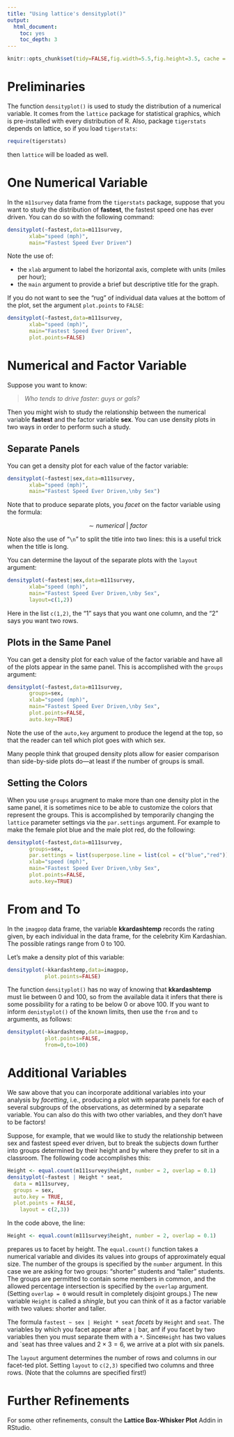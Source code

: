 ```yaml
---
title: "Using lattice's densityplot()"
output:
  html_document:
    toc: yes
    toc_depth: 3
---
```


```r
knitr::opts_chunk$set(tidy=FALSE,fig.width=5.5,fig.height=3.5, cache = TRUE)
```

# Preliminaries

The function `densityplot()` is used to study the distribution of a numerical variable.  It comes from the `lattice` package for statistical graphics, which is pre-installed with every distribution of R.  Also, package `tigerstats` depends on lattice, so if you load `tigerstats`:

```r
require(tigerstats)
```

then `lattice` will be loaded as well.

# One Numerical Variable

In the `m11survey` data frame from the `tigerstats` package, suppose that you want to study the distribution of **fastest**, the fastest speed one has ever driven.  You can do so with the following command:

```r
densityplot(~fastest,data=m111survey,
       xlab="speed (mph)",
       main="Fastest Speed Ever Driven")
```

Note the use of:

* the `xlab` argument to label the horizontal axis, complete with units (miles per hour);
* the `main` argument to provide a brief but descriptive title for the graph.

If you do not want to see the "rug" of individual data values at the bottom of the plot, set the argument `plot.points` to `FALSE`:

```r
densityplot(~fastest,data=m111survey,
       xlab="speed (mph)",
       main="Fastest Speed Ever Driven",
       plot.points=FALSE)
```

# Numerical and Factor Variable

Suppose you want to know:

  >*Who tends to drive faster:  guys or gals?*
  
Then you might wish to study the relationship between the numerical variable **fastest** and the factor variable **sex**.  You can use density plots in two ways in order to perform such a study.

## Separate Panels

You can get a density plot for each value of the factor variable:

```r
densityplot(~fastest|sex,data=m111survey,
       xlab="speed (mph)",
       main="Fastest Speed Ever Driven,\nby Sex")
```

Note that to produce separate plots, you *facet* on the factor variable using the formula:

$$\sim numerical\  \vert \ factor$$


Note also the use of "`\n`" to split the title into two lines:  this is a useful trick when the title is long.

You can determine the layout of the separate plots with the `layout` argument:

```r
densityplot(~fastest|sex,data=m111survey,
       xlab="speed (mph)",
       main="Fastest Speed Ever Driven,\nby Sex",
       layout=c(1,2))
```

Here in the list `c(1,2)`, the "1" says that you want one column, and the "2" says you want two rows.

## Plots in the Same Panel

You can get a density plot for each value of the factor variable and have all of the plots appear in the same panel.  This is accomplished with the `groups` argument:

```r
densityplot(~fastest,data=m111survey,
       groups=sex,
       xlab="speed (mph)",
       main="Fastest Speed Ever Driven,\nby Sex",
       plot.points=FALSE,
       auto.key=TRUE)
```

Note the use of the `auto,key` argument to produce the legend at the top, so that the reader can tell which plot goes with which sex.

Many people think that grouped density plots allow for easier comparison than side-by-side plots do---at least if the number of groups is small.

## Setting the Colors

When you use `groups` arugment to make more than one density plot in the same panel, it is sometimes nice to be able to customize the colors that represent the groups. This is accomplished by temporarily changing the `lattice` parameter settings via the `par.settings` argument.  For example to make the female plot blue and the male plot red, do the following:

```r
densityplot(~fastest,data=m111survey,
       groups=sex,
       par.settings = list(superpose.line = list(col = c("blue","red"))),
       xlab="speed (mph)",
       main="Fastest Speed Ever Driven,\nby Sex",
       plot.points=FALSE,
       auto.key=TRUE)
```


# From and To

In the `imagpop` data frame, the variable **kkardashtemp** records the rating given, by each individual in the data frame, for the celebrity Kim Kardashian.  The possible ratings range from 0 to 100.

Let's make a density plot of this variable:

```r
densityplot(~kkardashtemp,data=imagpop,
            plot.points=FALSE)
```

The function `densityplot()` has no way of knowing that **kkardashtemp** must lie between 0 and 100, so from the available data it infers that there is some possibility for a rating to be below 0 or above 100.  If you want to inform `denistyplot()` of the known limits, then use the `from` and `to` arguments, as follows:

```r
densityplot(~kkardashtemp,data=imagpop,
            plot.points=FALSE,
            from=0,to=100)
```

# Additional Variables

We saw above that you can incorporate additional variables into your analysis by *facetting*, i.e., producing a plot with separate panels for each of several subgroups of the observations, as determined by a separate variable.  You can also do this with two other variables, and they don't have to be factors!

Suppose, for example, that we would like to study the relationship between sex and fastest speed ever driven, but to break the subjects down further into groups determined by their height and by where they prefer to sit in a classroom.  The following code accomplishes this:

```r
Height <- equal.count(m111survey$height, number = 2, overlap = 0.1)
densityplot(~fastest | Height * seat,
  data = m111survey,
  groups = sex,
  auto.key = TRUE,
  plot.points = FALSE,
	layout = c(2,3))
```

In the code above, the line:

```r
Height <- equal.count(m111survey$height, number = 2, overlap = 0.1)
```

prepares us to facet by height.  The `equal.count()` function takes a numerical variable and divides its values into groups of approximately equal size.  The number of the groups is specified by the `number` argument.  In this case we are asking for two groups:  "shorter" students and "taller" students.  The groups are permitted to contain some members in common, and the allowed percentage intersection is specified by the `overlap` argument.  (Setting `overlap = 0` would result in completely disjoint groups.)  The new variable `Height` is called a *shingle*, but you can think of it as a factor variable with two values: shorter and taller.

The formula `fastest ~ sex | Height * seat` *facets* by `Height` and `seat`. The variables by which you facet appear after a `|` bar, anf if you facet by two variables then you must separate them with a `*`. Since`Height` has two values and `seat has three values and $2 \times 3 = 6$, we arrive at a plot with six panels.

The `layout` argument determines the number of rows and columns in our facet-ted plot.  Setting `layout` to `c(2,3)` specified two columns and three rows.  (Note that the columns are specified first!)


# Further Refinements

For some other refinements, consult the **Lattice Box-Whisker Plot** Addin in RStudio.

